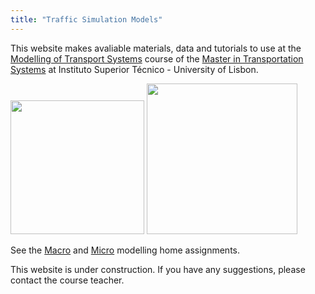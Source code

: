 ```yaml
---
title: "Traffic Simulation Models"
---
```


This website makes avaliable materials, data and tutorials to use at the [Modelling of Transport Systems](https://fenix.tecnico.ulisboa.pt/disciplinas/MST/2023-2024/1-semestre) course of the [Master in Transportation Systems](https://sistemasdetransportes.pt) at Instituto Superior Técnico - University of Lisbon.

![](images/clipboard-991641783.png){fig-align="center" width="214"} ![](images/clipboard-3610264777.png){fig-align="center" width="241"}

See the [Macro](casestudy.qmd) and [Micro](micro.qmd) modelling home assignments.

::: {.callout-caution appearance="simple"}
This website is under construction. If you have any suggestions, please contact the course teacher.
:::
